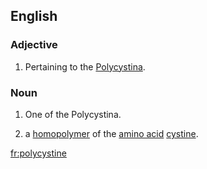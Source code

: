 ==English==

===Adjective===
{{en-adj}}

# {{context|zoology|lang=en}} Pertaining to the [[Polycystina]].

===Noun===
{{en-noun}}

# {{context|zoology|lang=en}} One of the Polycystina.
# {{context|biochemistry|lang=en}} a [[homopolymer]] of the [[amino acid]] [[cystine]].

[[fr:polycystine]]